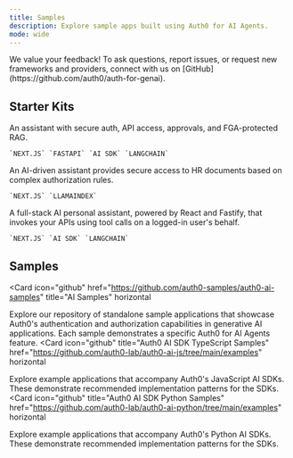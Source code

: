 ```yaml
---
title: Samples
description: Explore sample apps built using Auth0 for AI Agents.
mode: wide
---
```


<Note>
  We value your feedback! To ask questions, report issues, or request new
  frameworks and providers, connect with us on
  [GitHub](https://github.com/auth0/auth-for-genai).
</Note>

## Starter Kits

<Columns cols={2}>
  <Card href="https://github.com/auth0-samples/auth0-assistant0" title="Assistant0" vertical>
    An assistant with secure auth, API access, approvals, and FGA-protected RAG.

    `NEXT.JS` `FASTAPI` `AI SDK` `LANGCHAIN`

  </Card>
  <Card
    title="SmartHR Assistant"
    vertical
    href="https://github.com/auth0-samples/auth0-ai-smart-hr-assistant"
  >
    An AI-driven assistant provides secure access to HR documents based on complex authorization rules.

    `NEXT.JS` `LLAMAINDEX`
  </Card>
</Columns>
<Columns cols={2}>
  <Card href="https://github.com/auth0-samples/agent0" title="Agent0" vertical>
    A full-stack AI personal assistant, powered by React and Fastify, that
    invokes your APIs using tool calls on a logged-in user's behalf.

    `NEXT.JS` `AI SDK` `LANGCHAIN`

  </Card>
</Columns>

## Samples

<Card
  icon="github"
  href="https://github.com/auth0-samples/auth0-ai-samples"
  title="AI Samples"
  horizontal
>
  Explore our repository of standalone sample applications that showcase Auth0's authentication and authorization capabilities in generative AI applications. Each sample demonstrates a specific Auth0 for AI Agents feature.
</Card>
<Card
  icon="github"
  title="Auth0 AI SDK TypeScript Samples"
  href="https://github.com/auth0-lab/auth0-ai-js/tree/main/examples"
  horizontal
>
  Explore example applications that accompany Auth0's JavaScript AI SDKs.
  These demonstrate recommended implementation patterns for the SDKs.
</Card>
<Card
  icon="github"
  title="Auth0 AI SDK Python Samples"
  href="https://github.com/auth0-lab/auth0-ai-python/tree/main/examples"
  horizontal
>
  Explore example applications that accompany Auth0's Python AI SDKs. These
  demonstrate recommended implementation patterns for the SDKs.
</Card>

